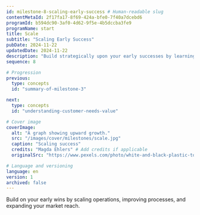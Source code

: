 ```yaml
---
id: milestone-8-scaling-early-success # Human-readable slug
contentMetaId: 2f17fa17-8f69-424a-bfe0-7f40a7dcebd6
programId: b594dc90-3af0-4d62-9f5e-4b5dccba3fe9
programName: start
title: Scale
subtitle: "Scaling Early Success"
pubDate: 2024-11-22
updatedDate: 2024-11-22
description: "Build strategically upon your early successes by learning how to effectively scale your core systems, optimize key processes, and expand your customer acquisition efforts for sustainable growth."
sequence: 8

# Progression
previous:
  type: concepts
  id: "summary-of-milestone-3" 

next:
  type: concepts
  id: "understanding-customer-needs-value"

# Cover image
coverImage:
  alt: "A graph showing upward growth."
  src: "/images/cover/milestones/scale.jpg"
  caption: "Scaling success"
  credits: "Magda Ehlers" # Add credits if applicable
  originalSrc: "https://www.pexels.com/photo/white-and-black-plastic-toy-decor-1329317/" # Add original source if applicable

# Language and versioning
language: en
version: 1
archived: false
---
```


Build on your early wins by scaling operations, improving processes, and expanding your market reach.
